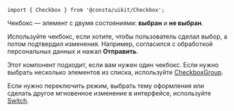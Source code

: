 
```tsx
import { Checkbox } from '@consta/uikit/Checkbox';
```

Чекбокс — элемент с двумя состояниями: **выбран** и **не выбран**.

Используйте чекбокс, если хотите, чтобы пользователь сделал выбор, а потом подтвердил
изменения. Например, согласился с обработкой персональных данных и нажал **Отправить**.

Этот компонент подходит, если вам нужен один чекбокс. Если нужно выбрать несколько элементов из списка, используйте [CheckboxGroup](##LIBS.LIB.STAND/lib:uikit/stand:components-checkboxgroup-stable).

Если нужно переключить режим, выбрать тему оформления или сделать другое
мгновенное изменение в интерфейсе, используйте [Switch](##LIBS.LIB.STAND/lib:uikit/stand:components-switch-stable).

<CheckboxExampleName />
